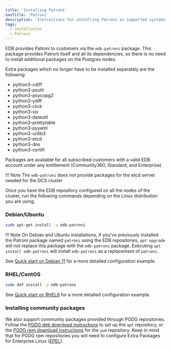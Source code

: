 ```yaml
---
title: 'Installing Patroni'
navTitle: 'Patroni'
description: 'Instructions for installing Patroni on supported systems'
tags:
  - installation
  - Patroni
---
```


EDB provides Patroni to customers via the `edb-patroni` package. This package provides Patroni itself and all its dependencies, so there is no need to install additional packages on the Postgres nodes.

Extra packages which no longer have to be installed separately are the following:

- python3-cdiff
- python3-psutil
- python3-psycopg2
- python3-ydiff
- python3-click
- python3-six
- python3-dateutil
- python3-prettytable
- python3-pyyaml
- python3-urllib3
- python3-etcd
- python3-dns
- python3-certifi

Packages are available for all subscribed customers with a valid EDB account under any entitlement (Community360, Standard, and Enterprise).

!!! Note
    The `edb-patroni` does not provide packages for the etcd server needed for the DCS cluster

Once you have the EDB repository configured on all the nodes of the cluster, run the following commands depending on the Linux distribution you are using.

### Debian/Ubuntu

```bash
sudo apt-get install -y edb-patroni
```

!!! Note
    On Debian and Ubuntu installations, if you've previously installed the Patroni package named `patroni` using the EDB repositories, `apt upgrade` will not replace this package with the `edb-patroni` package. Executing `apt install edb-patroni` will install `edb-patroni` as a replacement of `patroni`.

See [Quick start on Debian 11](debian11_quick_start/#4-patroni) for a more detailed configuration example.

### RHEL/CentOS

```bash
sudo dnf install -y edb-patroni
```

See [Quick start on RHEL8](rhel8_quick_start/#4-patroni) for a more detailed configuration example.

### Installing community packages

We also support community packages provided through PGDG repositories. Follow the [PGDG deb download instructions](https://www.postgresql.org/download/linux/debian/) to set up the `apt` repository, or the [PGDG rpm download instructions](https://yum.postgresql.org/) for the `yum` repository. Keep in mind that for PGDG rpm repositories you will need to configure Extra Packages for Enterprise Linux ([EPEL](https://fedoraproject.org/wiki/EPEL)).

